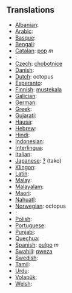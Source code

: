 == Translations ==
*[[Albanian]]: [[]]
*[[Arabic]]: [[]]
*[[Basque]]: [[]]
*[[Bengali]]: [[]]
*[[Catalan]]: [[pop]] ''m''
*[[]]: [[]]
*[[Czech]]: [[chobotnice]]
*[[Danish]]: [[]]
*[[Dutch]]: octopus
*[[Esperanto]]: [[]]
*[[Finnish]]: [[mustekala]]
*[[Galician]]: [[]]
*[[German]]: [[]]
*[[Greek]]: [[]]
*[[Gujarati]]: [[]]
*[[Hausa]]: [[]]
*[[Hebrew]]: [[]]
*[[Hindi]]: [[]]
*[[Indonesian]]: [[]]
*[[Interlingua]]: [[]]
*[[Italian]]: [[]]
*[[Japanese]]: [[?]] (tako)
*[[Klingon]]: [[]]
*[[Latin]]: [[]]
*[[Malay]]: [[]]
*[[Malayalam]]: [[]]
*[[Maori]]: [[]]
*[[Nahuatl]]: [[]]
*[[Norwegian]]: octopus
*[[]]: [[]]
*[[Polish]]: [[]]
*[[Portuguese]]: [[]]
*[[Punjabi]]: [[]]
*[[Quechua]]: [[]]
*[[Spanish]]: [[pulpo]] ''m''
*[[Swahili]]: [[pweza]]
*[[Swedish]]: [[]]
*[[Tamil]]: [[]]
*[[Urdu]]: [[]]
*[[Volapük]]: [[]]
*[[Welsh]]: [[]]